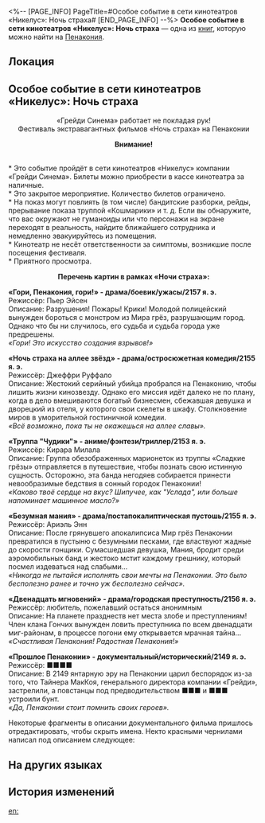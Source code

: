 <%-- [PAGE_INFO]
PageTitle=#Особое событие в сети кинотеатров «Никелус»: Ночь страха#
[END_PAGE_INFO] --%>
{{Дополнить}}
{{Книга Инфобокс
|id           = 294
|partIds      = 190549
|Название     = 
|Изображение  = Предмет Журнал Пенакония.png
|Мир          = Пенакония
|Томов        = 1
|Автор        = <!--нужно добавить-->
|Описание     = Листовка сети кинотеатров «Никелус», в которых проводится кинофестиваль «Ночь страха», с соответствующей информацией и списком фильмов.
|Том1         = {{tx}}
|Источник1    = {{tx|Отсутствует источник}}
|Персонажи    = 
|Фракции      = 
}}
'''Особое событие в сети кинотеатров «Никелус»: Ночь страха''' — одна из [[Книги|книг]], которую можно найти на [[Пенакония]].

==Локация==
{{Отметка карты|<!--название карты-->|<!--id отметки-->}}

==Особое событие в сети кинотеатров «Никелус»: Ночь страха==
<div align="center">«Грейди Синема» работает не покладая рук!<br />
Фестиваль экстравагантных фильмов «Ночь страха» на Пенаконии

'''Внимание!'''</div><br />* Это событие пройдёт в сети кинотеатров «Никелус» компании «Грейди Синема». Билеты можно приобрести в кассе кинотеатра за наличные.<br />
* Это закрытое мероприятие. Количество билетов ограничено.<br />
* На показ могут повлиять (в том числе) бандитские разборки, рейды, прерывание показа труппой «Кошмарики» и т. д. Если вы обнаружите, что вас окружают не гуманоиды или что персонажи на экране переходят в реальность, найдите ближайшего сотрудника и немедленно эвакуируйтесь из помещения.<br />
* Кинотеатр не несёт ответственности за симптомы, возникшие после посещения фестиваля.<br />
* Приятного просмотра.

<div align="center">'''Перечень картин в рамках «Ночи страха»:'''</div>

'''«Гори, Пенакония, гори!» - драма/боевик/ужасы/2157 я. э.'''<br />
Режиссёр: Пьер Эйсен<br />
Описание: Разрушения! Пожары! Крики! Молодой полицейский вынужден бороться с монстром из Мира грёз, разрушающим город. Однако что бы ни случилось, его судьба и судьба города уже предрешены.<br />
''«Гори! Это искусство создания взрывов!»''

'''«Ночь страха на аллее звёзд» - драма/остросюжетная комедия/2155 я. э.'''<br />
Режиссёр: Джеффри Руффало<br />
Описание: Жестокий серийный убийца пробрался на Пенаконию, чтобы лишить жизни кинозвезду. Однако его миссия идёт далеко не по плану, когда в дело вмешиваются богатый бизнесмен, сбежавшая девушка и дворецкий из отеля, у которого свои скелеты в шкафу. Столкновение миров в уморительной гостиничной комедии.<br />
''«Всё возможно, пока ты не окажешься на аллее славы».''

'''«Труппа "Чудики"» - аниме/фэнтези/триллер/2153 я. э.'''<br />
Режиссёр: Кирара Милала<br />
Описание: Группа обезображенных марионеток из труппы «Сладкие грёзы» отправляется в путешествие, чтобы познать свою истинную сущность. Осторожно, эта банда негодяев собирается принести невообразимые бедствия в сонный городок Пенаконии!<br />
''«Каково твоё сердце на вкус? Шипучее, как "Услада", или больше напоминает машинное масло?»''

'''«Безумная мания» - драма/постапокалиптическая пустошь/2155 я. э.'''<br />
Режиссёр: Ариэль Энн<br />
Описание: После грянувшего апокалипсиса Мир грёз Пенаконии превратился в пустыню с безумными песками, где властвуют жадные до скорости гонщики. Сумасшедшая девушка, Мания, бродит среди аэромобильных банд и жестоко мстит каждому грешнику, который посмел издеваться над слабыми...<br />
''«Никогда не пытайся исполнять свои мечты на Пенаконии. Это было бесполезно ранее и точно уж бесполезно сейчас».''

'''«Двенадцать мгновений» - драма/городская преступность/2156 я. э.'''<br />
Режиссёр: любитель, пожелавший остаться анонимным<br />
Описание: На планете празднеств нет места злобе и преступлениям! Член клана Гончих вынужден ловить преступника по всем двенадцати миг-районам, в процессе погони ему открывается мрачная тайна...<br />
''«Счастливая Пенакония! Радостная Пенакония!»''

'''«Прошлое Пенаконии» - документальный/исторический/2149 я. э.'''<br />
Режиссёр: ■■■■<br />
Описание: В 2149 янтарную эру на Пенаконии царил беспорядок из-за того, что Тайнера МакКоя, генерального директора компании «Грейди», застрелили, а повстанцы под предводительством ■■■ и ■■■ устроили бунт.<br />
''«Да, Пенаконии стоит помнить своих героев».''

Некоторые фрагменты в описании документального фильма пришлось отредактировать, чтобы скрыть имена. Некто красными чернилами написал под описанием следующее:<br />
{{Цвет|Огненный|'''Фильм удалён из программы фестиваля.'''}}

==На других языках==
{{На других языках
|en   = ''Nickodeum Cinemas Special Feature: Night of Fright''
|zhs  = 《镍币影院特别放映：惊魂之夜》
|zht  = 《鎳幣影院特別放映：驚魂之夜》
|ja   = 『ニッケルシアター特別上映：スリルナイト』
|ko   = ≪니켈 영화관 특별 상영: 아찔한 밤≫
|es   = «Reportaje especial de Cinemas Nickodeum: Noche de terror»
|fr   = ''Projection spéciale des Cinémas Nickodéum : Nuit de l'épouvante''
|ru   = Особое событие в сети кинотеатров «Никелус»: Ночь страха
|th   = "โรงภาพยนตร์ Nickodeum รอบพิเศษ: ค่ำคืนขนหัวลุก"
|vi   = "Suất Chiếu Đặc Biệt Của Rạp Nickodeum: Đêm Kinh Hoàng"
|de   = „Filmspecial im Kino Nickodeum: Nacht der Angst“
|id   = "Pemutaran Film Spesial Bioskop Nickodeum: Malam Menakutkan"
|pt   = "Apresentação Especial do Nickodeum Cinemas: Noite Aterrorizante"
}}

==История изменений==
{{История изменений|3.5}}

[[en:]]
